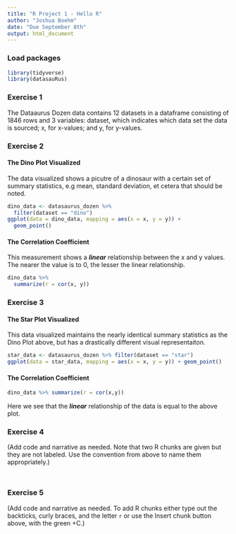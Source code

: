 ```yaml
---
title: "R Project 1 - Hello R"
author: "Joshua Boehm"
date: "Due September 8th"
output: html_document
--- 
```




### Load packages

```r
library(tidyverse) 
library(datasauRus)
```


### Exercise 1

The Dataaurus Dozen data contains 12 datasets in a dataframe consisting of 1846 rows and 3 variables: dataset, which indicates which data set the data is sourced; x, for x-values; and y, for y-values.

### Exercise 2

#### The Dino Plot Visualized

The data visualized shows a picutre of a dinosaur with a certain set of summary statistics, e.g mean, standard deviation, et cetera that should be noted.

```r
dino_data <- datasaurus_dozen %>%
  filter(dataset == "dino")
ggplot(data = dino_data, mapping = aes(x = x, y = y)) +
  geom_point()
```

#### The Correlation Coefficient

This measurement shows a ***linear*** relationship between the x and y values. The nearer the value is to 0, the lesser the linear relationship.

```r
dino_data %>%
  summarize(r = cor(x, y))
```

### Exercise 3

#### The Star Plot Visualized

This data visualized maintains the nearly identical summary statistics as the Dino Plot above, but has a drastically different visual representaiton.


```r
star_data <- datasaurus_dozen %>% filter(dataset == "star")
ggplot(data = star_data, mapping = aes(x = x, y = y)) + geom_point()
```

#### The Correlation Coefficient
 
```r
dino_data %>% summarize(r = cor(x,y))
```

Here we see that the ***linear*** relationship of the data is equal to the above plot.

### Exercise 4

(Add code and narrative as needed. Note that two R chunks are given but they are not labeled. Use the convention from above to name them appropriately.)

```r


```

```r


```

### Exercise 5

(Add code and narrative as needed. To add R chunks either type out the backticks, curly braces, and the letter `r` or use the Insert chunk button above, with the green +C.)
